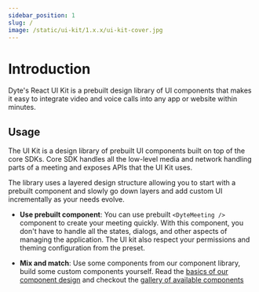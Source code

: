 ```yaml
---
sidebar_position: 1
slug: /
image: /static/ui-kit/1.x.x/ui-kit-cover.jpg
---
```


# Introduction

Dyte's React UI Kit is a prebuilt design library of UI components that makes it
easy to integrate video and voice calls into any app or website within minutes.

## Usage

The UI Kit is a design library of prebuilt UI components built on top of the
core SDKs. Core SDK handles all the low-level media and network handling parts
of a meeting and exposes APIs that the UI Kit uses.

The library uses a layered design structure allowing you to start with a prebuilt component and slowly go down layers and add custom UI incrementally as your needs evolve.

- **Use prebuilt component**: You can use prebuilt `<DyteMeeting />` component to
  create your meeting quickly. With this component, you don't have to handle all
  the states, dialogs, and other aspects of managing the application. The UI kit
  also respect your permissions and theming configuration from the preset.

- **Mix and match**: Use some components from our component library, build some custom components yourself. Read the [basics of our component design](/react-ui-kit/basics/integrate) and checkout the [gallery of available components](/react-ui-kit/components)


<head>
  <title>React UI Kit Introduction</title>
</head>

